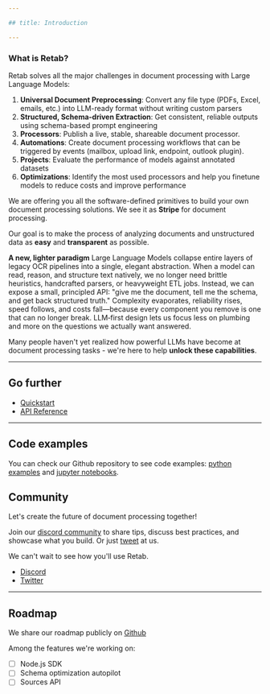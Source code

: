 ```yaml
---

## title: Introduction

---
```


### What is Retab?

Retab solves all the major challenges in document processing with Large Language Models:

1. **Universal Document Preprocessing**: Convert any file type (PDFs, Excel, emails, etc.) into LLM-ready format without writing custom parsers
2. **Structured, Schema-driven Extraction**: Get consistent, reliable outputs using schema-based prompt engineering
3. **Processors**: Publish a live, stable, shareable document processor.
4. **Automations**: Create document processing workflows that can be triggered by events (mailbox, upload link, endpoint, outlook plugin).
5. **Projects**: Evaluate the performance of models against annotated datasets
6. **Optimizations**: Identify the most used processors and help you finetune models to reduce costs and improve performance

We are offering you all the software-defined primitives to build your own document processing solutions. We see it as **Stripe** for document processing.

Our goal is to make the process of analyzing documents and unstructured data as **easy** and **transparent** as possible.

**A new, lighter paradigm**
Large Language Models collapse entire layers of legacy OCR pipelines into a single, elegant abstraction. When a model can read, reason, and structure text natively, we no longer need brittle heuristics, handcrafted parsers, or heavyweight ETL jobs. Instead, we can expose a small, principled API: "give me the document, tell me the schema, and get back structured truth." Complexity evaporates, reliability rises, speed follows, and costs fall—because every component you remove is one that can no longer break. LLM‑first design lets us focus less on plumbing and more on the questions we actually want answered.

Many people haven't yet realized how powerful LLMs have become at document processing tasks - we're here to help **unlock these capabilities**.

---

## Go further

* [Quickstart](/get-started/quickstart)
* [API Reference](/api-reference/introduction)

---

## Code examples

You can check our Github repository to see code examples: [python examples](https://github.com/Retab-dev/retab/tree/main/examples) and [jupyter notebooks](https://github.com/Retab-dev/retab-nodejs/tree/main/notebooks).

## Community

Let's create the future of document processing together!

Join our [discord community](https://discord.com/invite/vc5tWRPqag) to share tips, discuss best practices, and showcase what you build. Or just [tweet](https://x.com/retabdev) at us.

We can't wait to see how you'll use Retab.

* [Discord](https://discord.com/invite/vc5tWRPqag)
* [Twitter](https://x.com/retabdev)

---

## Roadmap

We share our roadmap publicly on [Github](https://github.com/Retab-dev/retab)

Among the features we're working on:

* [ ] Node.js SDK
* [ ] Schema optimization autopilot
* [ ] Sources API
